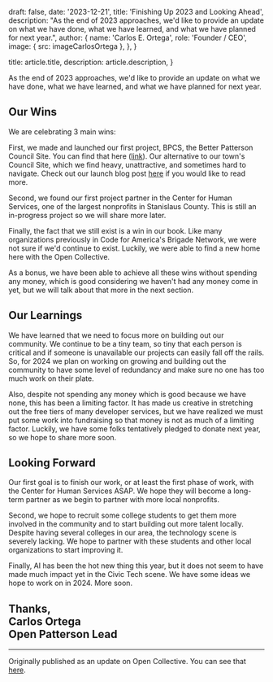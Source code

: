 
  draft: false,
  date: '2023-12-21',
  title: 'Finishing Up 2023 and Looking Ahead',
  description: "As the end of 2023 approaches, we'd like to provide an update on what we have done, what we have learned, and what we have planned for next year.",
  author: {
    name: 'Carlos E. Ortega',
    role: 'Founder / CEO',
    image: { src: imageCarlosOrtega },
  },
}

  title: article.title,
  description: article.description,
}

As the end of 2023 approaches, we'd like to provide an update on what we have done, what we have learned, and what we have planned for next year.

## Our Wins
We are celebrating 3 main wins:

First, we made and launched our first project, BPCS, the Better Patterson Council Site. You can find that here ([link](https://council.openpatterson.org/)). Our alternative to our town's Council Site, which we find heavy, unattractive, and sometimes hard to navigate. Check out our launch blog post [here](https://www.openpatterson.org/latest/2023-04-10-introducing-bpcs) if you would like to read more.

Second, we found our first project partner in the Center for Human Services, one of the largest nonprofits in Stanislaus County. This is still an in-progress project so we will share more later.

Finally, the fact that we still exist is a win in our book. Like many organizations previously in Code for America's Brigade Network, we were not sure if we'd continue to exist. Luckily, we were able to find a new home here with the Open Collective.

As a bonus, we have been able to achieve all these wins without spending any money, which is good considering we haven't had any money come in yet, but we will talk about that more in the next section.

## Our Learnings
We have learned that we need to focus more on building out our community. We continue to be a tiny team, so tiny that each person is critical and if someone is unavailable our projects can easily fall off the rails. So, for 2024 we plan on working on growing and building out the community to have some level of redundancy and make sure no one has too much work on their plate.

Also, despite not spending any money which is good because we have none, this has been a limiting factor. It has made us creative in stretching out the free tiers of many developer services, but we have realized we must put some work into fundraising so that money is not as much of a limiting factor. Luckily, we have some folks tentatively pledged to donate next year, so we hope to share more soon.

## Looking Forward
Our first goal is to finish our work, or at least the first phase of work, with the Center for Human Services ASAP. We hope they will become a long-term partner as we begin to partner with more local nonprofits.

Second, we hope to recruit some college students to get them more involved in the community and to start building out more talent locally. Despite having several colleges in our area, the technology scene is severely lacking. We hope to partner with these students and other local organizations to start improving it.

Finally, AI has been the hot new thing this year, but it does not seem to have made much impact yet in the Civic Tech scene. We have some ideas we hope to work on in 2024. More soon.


Thanks,  
Carlos Ortega  
Open Patterson Lead  
---
____
Originally published as an update on Open Collective. You can see that [here](https://opencollective.com/openpatterson/updates/finishing-up-2023-and-looking-ahead).
